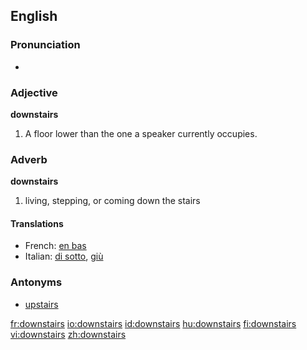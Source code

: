 ==English==

===Pronunciation===
*{{audio|en-us-downstairs.ogg|Audio (US)}}

===Adjective===
'''downstairs'''

# A floor lower than the one a speaker currently occupies.

===Adverb===
'''downstairs'''

# living, stepping, or coming down the stairs

====Translations====
{{top}}
*French: [[en bas]]
*Italian: [[di sotto]], [[giù]]
{{mid}}
{{bottom}}

===Antonyms===
*[[upstairs]]

[[fr:downstairs]]
[[io:downstairs]]
[[id:downstairs]]
[[hu:downstairs]]
[[fi:downstairs]]
[[vi:downstairs]]
[[zh:downstairs]]